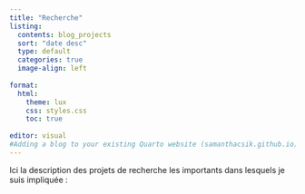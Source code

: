 ```yaml
---
title: "Recherche"
listing:
  contents: blog_projects
  sort: "date desc"
  type: default
  categories: true
  image-align: left
  
format:
  html:
    theme: lux
    css: styles.css
    toc: true
    
editor: visual
#Adding a blog to your existing Quarto website (samanthacsik.github.io)
---
```


Ici la description des projets de recherche les importants dans lesquels je suis impliquée :

